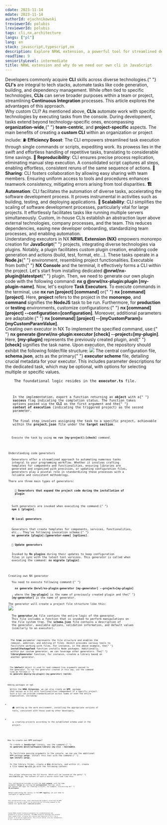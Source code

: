 ```yaml
---
cdate: 2023-11-14
mdate: 2023-11-14
authorId: ejuchnikowski
treviewerId: polubis
lreviewerId: polubis
tags: cli,nx,architecture
langs: ["pl"]
lang: en
stack: javascript,typescript,nx
description: Explore NRWL extension, a powerful tool for streamlined development. Learn why a custom CLI in JavaScript enhances project control and scalability.
readTime: 9
seniorityLevel: intermediate
title: NRWL extension and why do we need our own cli in JavaScript
---
```


<Prelude>
  <M>
    Developers commonly acquire <B>CLI</B> skills across diverse technologies.{" "}
    <B>CLI's</B> are integral to tech stacks, automate tasks like code
    generation, building, and dependency management. While often tied to
    specific technologies, <B>CLIs</B> can serve broader purposes within a team
    or project, streamlining <B>Continuous Integration</B> processes. This
    article explores the advantages of this approach.
  </M>
</Prelude>

<Section>
  <XL>Why custom CLI?</XL>
  <M>
    As mentioned above, <B>CLIs</B> automate work with specific technologies by
    executing tasks from the console. During development, tasks extend beyond
    technology-specific ones, encompassing <B>organization-wide</B>,{" "}
    <B>team-centric</B>, and <B>project-specific</B> aspects. The main benefits
    of creating a <B>custom CLI</B> within an organization or project include:
  </M>
  <M>
    ⛽ <B>Efficiency Boost</B>: The CLI empowers streamlined task execution
    through single commands or scripts, expediting work. Its prowess lies in the
    swift and effortless handling of repetitive tasks, translating to
    considerable time savings.
  </M>
  <M>
    <B>🎡 Reproducibility</B>: CLI ensures precise process replication,
    eliminating manual step execution. A consolidated script captures all steps,
    enabling effortless, consistent reruns of the same sequence of actions.
  </M>
  <M>
    <B>🔀 Sharing</B>: CLI fosters collaboration by allowing easy sharing with
    team members. Ensuring uniform access to tools and procedures enhances
    teamwork consistency, mitigating errors arising from tool disparities.
  </M>
  <M>
    <B>🏗️ Automation</B>: CLI facilitates the automation of diverse tasks,
    accelerating the software development process. It proves instrumental in
    activities such as building, testing, and deploying applications.
  </M>
  <M>
    <B>🚏 Scalability</B>: CLI simplifies the scaling of software development
    processes, particularly vital for large projects. It effortlessly
    facilitates tasks like running multiple servers simultaneously.
  </M>
  <M>
    Custom, in-house CLIs establish an abstraction layer above external
    technologies, company processes, and the team. This reduces dependencies,
    easing new developer onboarding, standardizing team processes, and enabling
    automation.
  </M>
</Section>
<Section>
  <XL>Understanding executors in NX</XL>
  <M>
    <B>NRWL Extension (NX)</B> empowers monorepo creation for <B>JavaScript</B>{" "}
    projects, integrating diverse technologies via plugins. Notably, a plugin
    facilitates custom plugin creation, enabling code generation and actions
    (build, test, format, etc...). These tasks operate in a <B>Node.js</B>{" "}
    environment, resembling project functionalities. Executable from both{" "}
    <B>NX Console</B> and the terminal, it effectively forms a CLI within the
    project.
  </M>
  <M>
    Let's start from installing dedicated <B>@nrwl/nx-plugin@latestpet</B>{" "}
    plugin. Then, we need to generate our own plugin code with the following
    command: <B>nx g @nrwl/nx-plugin:plugin [my-plugin-name]</B>.
  </M>
  <M>
    Now, let's explore <B>Task Executors</B>. To execute commands in the
    terminal, use <B>nx run [project] [command]</B> or{" "}
    <B>nx [command] [project]</B>. Here, <B>project</B> refers to the project in
    the <B>monorepo</B>, and <B>command</B> signifies the <B>NodeJS</B> task to
    be run.
  </M>
  <M>
    Furthermore, for <B>production</B> or <B>testing</B> environments, customize
    configurations:{" "}
    <B>nx [command] [project] --configuration=[configuration]</B>.
  </M>
  <M>
    Moreover, additional parameters are adaptable:{" "}
    <B>nx [command] [project] --[myCustomParam]=[myCustomParamValue]</B>.
  </M>
</Section>

<Section>
  <XL>Creating own executor in NX</XL>
  <M>
    To implement the specified command, use:{" "}
    <B>nx generate @nrwl/nx-plugin:executor [check] --project=[my-plugin]</B>.
    Here, <B>[my-plugin]</B> represents the previously created plugin, and{" "}
    <B>[check]</B> signifies the task name.
  </M>
  <M>
    Upon execution, the repository should exhibit the following folder/file
    structure:
  </M>
  <Image
    src="https://raw.githubusercontent.com/polubis/Snippets-for-articles-and-lessons/main/NRWL%20extension%20and%20why%20do%20we%20need%20our%20own%20cli%20in%20JavaScript/1.jpg"
    description="The folders/files structure"
  />
  <M>
    The central configuration file, <B>schema.json</B>, acts as the primary{" "}
    <B>executor scheme</B> file, detailing crucial metadata for your executor.
    This includes parameter descriptions for the dedicated task, which may be
    optional, with options for selecting multiple or specific values.
  </M>
  <Code
    mode="dynamic"
    lang="json"
    description="The schema.json file"
    src="https://raw.githubusercontent.com/polubis/Snippets-for-articles-and-lessons/main/NRWL%20extension%20and%20why%20do%20we%20need%20our%20own%20cli%20in%20JavaScript/1.json"
    linesCount={10}
  />
  <M>
    The foundational logic resides in the <B>executor.ts</B> file.
  </M>
  <Code
    mode="dynamic"
    lang="ts"
    description="The executor.ts file"
    src="https://raw.githubusercontent.com/polubis/Snippets-for-articles-and-lessons/main/NRWL%20extension%20and%20why%20do%20we%20need%20our%20own%20cli%20in%20JavaScript/2.ts"
    linesCount={15}
  />
  <M>
    In the implementation, export a function returning an <B>object</B> with a{" "}
    <B>success</B> flag indicating the completion status. The function takes
    options passed via the <B>CLI</B> as the first argument and the{" "}
    <B>context of execution</B> (indicating the triggered project) as the second
    parameter.
  </M>
  <M>
    The final step involves assigning the task to a specific project, achievable
    within the <B>project.json</B> file under the <B>target section</B>.
  </M>
  <Code
    mode="dynamic"
    lang="json"
    description="The last setup"
    src="https://raw.githubusercontent.com/polubis/Snippets-for-articles-and-lessons/main/NRWL%20extension%20and%20why%20do%20we%20need%20our%20own%20cli%20in%20JavaScript/3.json"
    linesCount={20}
  />
  <M>
    Execute the task by using <B>nx run [my-project]:[check]</B> command.
  </M>
</Section>

<Section>
  <XL>Understanding code generators</XL>
  <M>
    Generators offer a streamlined approach to automating numerous tasks
    integral to your programming workflow. Whether it involves crafting
    templates for components and functionalities, ensuring libraries are
    generated and organized with precision, or updating configuration files,
    generators play a pivotal role in standardizing these processes with a
    reliable and consistent methodology.
  </M>
  <M>There are three main types of generators:</M>
  <M>
    <B>
      🛫 Generators that expand the project code during the installation of
      plugin
    </B>
  </M>
  <M>
    Such generators are invoked when executing the command:{" "}
    <B>npm i [plugin]</B>.
  </M>
  <M>
    <B>🛠️ Local generators</B>
  </M>
  <M>
    Generators that create templates for components, services, functionalities,
    etc... They've following invocation schema:{" "}
    <B>nx generate [plugin]:[generator-name] [options]</B>.
  </M>
  <M>
    <B>🚀 Update generators</B>
  </M>
  <M>
    Invoked by <B>Nx plugins</B> during their updates to keep configuration
    files in sync with the latest tool versions. This generator is called when
    executing the command: <B>nx migrate [plugin]</B>.
  </M>
</Section>

<Section>
  <XL>Creating own NX generator</XL>
  <M>
    You need to execute following command:{" "}
    <B>
      nx generate @nrwl/nx-plugin:generator [my-generator] --project=[my-plugin]
    </B>
    , where the <B>[my-plugin]</B> is the name of previously created plugin and the{" "}
    <B>[my-generator]</B> is the name of generator.
  </M>
  <M>The generator will create a project file structure like this:</M>
  <Image
    src="https://raw.githubusercontent.com/polubis/Snippets-for-articles-and-lessons/main/NRWL%20extension%20and%20why%20do%20we%20need%20our%20own%20cli%20in%20JavaScript/2.jpg"
    description="The folders/files structure"
  />
  <M>
    The <B>generator.ts</B> file contains the entire logic of the generator.
    This file includes a function that is invoked to perform manipulations on
    the file system tree. The <B>schema.json</B> file contains a description of
    the generator, available options, validation information, and default values
    (similarly to an executor).
  </M>
  <Code
    mode="dynamic"
    lang="tsx"
    description="The generator.ts file"
    src="https://raw.githubusercontent.com/polubis/Snippets-for-articles-and-lessons/main/NRWL%20extension%20and%20why%20do%20we%20need%20our%20own%20cli%20in%20JavaScript/4.ts"
    linesCount={10}
  />
  <M>
    The <B>tree</B> parameter represents the file structure and enables the
    removal, addition, and editing of files. Devkit provides various tools to
    facilitate working with files. For instance, in the above example, the{" "}
    <B>installPackageTask</B> function installs Node packages. Additionally,
    within our custom generator, we can leverage other generators. The{" "}
    <B>libraryGenerator</B> function, for instance, creates a library based on
    another generator.
  </M>
  <Code
    mode="dynamic"
    lang="json"
    description="The schema.json file"
    src="https://raw.githubusercontent.com/polubis/Snippets-for-articles-and-lessons/main/NRWL%20extension%20and%20why%20do%20we%20need%20our%20own%20cli%20in%20JavaScript/5.json"
    linesCount={16}
  />
  <M>
    The <B>$default</B> object is used to read command-line arguments passed to
    the generator. To run the generator created in this way, use the command
    line as follows:{" "}
    <B>nx generate @myorg/[my-plugin]:[my-generator] [mylib]</B>.
  </M>
</Section>

<Section>
  <XL>Adding packages on npm</XL>
  <M>
    Within the <B>NRWL Extension</B>, we can also create an <B>NPM </B> package
    that serves as a CLI with functionalities independent of a specific project.
    Such a CLI can provide standardization across teams or even the entire
    organization, including:
  </M>
  <L>
    <Li>
      ⛴️ setting up the work environment, installing the appropriate versions of
      tools, consistent with those used by other developers,
    </Li>
    <Li>
      🛸 creating projects according to the established schema used in the
      project.
    </Li>
  </L>
</Section>

<Section>
  <XL>How to create own NPM package?</XL>
  <M>
    To create a <B>JavaScript</B> library, use the command:{" "}
    <B>nx generate @nrwl/workspace:library [my-cli] --buildable</B>.
  </M>
  <M>
    To facilitate passing arguments to the console, we can use the additional
    NPM package <B>yargs</B>. Install this tool with the command:{" "}
    <B>npm install yargs</B>.
  </M>
  <M>
    In the library folder, create a <B>bin</B> directory, and within it, create
    a file named <B>my-cli.js</B> with the following content:
  </M>
  <Code
    mode="dynamic"
    lang="jsx"
    description="The my-cli.js file"
    src="https://raw.githubusercontent.com/polubis/Snippets-for-articles-and-lessons/main/NRWL%20extension%20and%20why%20do%20we%20need%20our%20own%20cli%20in%20JavaScript/6.js"
    linesCount={2}
  />
  <M>
    This allows referencing the CLI source, which will be located at the path{" "}
    <B>src/lib/cli.js</B>. The content of such a source could look like this:
  </M>
  <Code
    mode="dynamic"
    lang="tsx"
    description="The file under 'src/lib/cli.js'"
    src="https://raw.githubusercontent.com/polubis/Snippets-for-articles-and-lessons/main/NRWL%20extension%20and%20why%20do%20we%20need%20our%20own%20cli%20in%20JavaScript/7.js"
    linesCount={17}
  />
  <M>
    This configuration provides us with the <B>init command</B>, with the name
    parameter <B>(alias n)</B>, calling the <B>workspaceInit</B> function, which
    can contain the logic for creating a project. For example, initializing an{" "}
    <B>NX workspace</B>.
  </M>
  <M>
    Before publishing the library in the <B>NPM registry</B>, we just need to
    configure it appropriately.
  </M>
  <Code
    mode="dynamic"
    lang="json"
    description="The package.json file"
    src="https://raw.githubusercontent.com/polubis/Snippets-for-articles-and-lessons/main/NRWL%20extension%20and%20why%20do%20we%20need%20our%20own%20cli%20in%20JavaScript/8.json"
    linesCount={14}
  />
  <M>
    This configuration allows, after publishing and globally installing the NPM
    package, to use your custom CLI by executing the following command in the
    command line: <B>my-cli init -—name=[new-project]</B>.
  </M>
</Section>

<Summary label="Summary">
  <M>
    Custom <B>CLIs</B> present extensive prospects for standardization and
    automation in project workflows. The NRWL Extension monorepo tool extends
    these capabilities, allowing the creation and expansion of CLIs from a
    project to an entire organization. This article delves into the fundamentals
    of CLI creation and utilization.
  </M>
</Summary>
